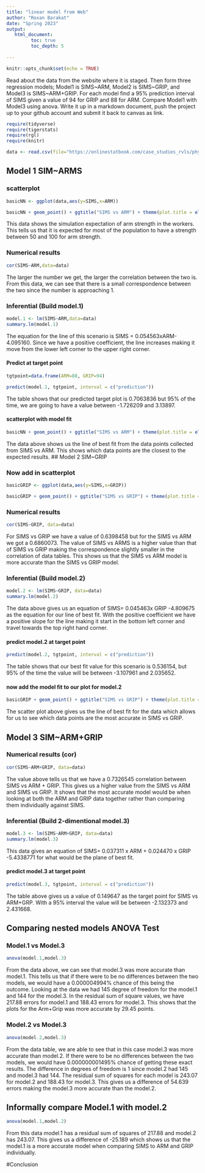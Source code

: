 ```yaml
---
title: "linear model from Web"
author: "Roxan Barakat"
date: "Spring 2023"
output:
   html_document:
         toc: true
         toc_depth: 5
        
---
```


```r
knitr::opts_chunk$set(echo = TRUE)
```

Read about the data from the website where it is staged.  Then form three regression models; Model1 is SIMS~ARM, Model2 is SIMS~GRIP, and Model3 is SIMS~ARM+GRIP. For each model find a 95% prediction interval of SIMS given a value of 94  for GRIP and 88 for ARM. Compare Model1 with Model3 using anova. Write it up in a markdown document, push the project up to your github account and submit it back to canvas as link. 

 


```r
require(tidyverse)
require(tigerstats)
require(rgl)
require(knitr)

```

```r
data <- read.csv(file="https://onlinestatbook.com/case_studies_rvls/physical_strength/data.txt",sep="",header=TRUE)  

```

## Model 1 SIM~ARMS

### scatterplot
```r
basicNN <- ggplot(data,aes(y=SIMS,x=ARM))
```

```r
basicNN + geom_point() + ggtitle("SIMS vs ARM") + theme(plot.title = element_text(hjust = 0.5, size = 20))
```
This data shows the simulation expectation of arm strength in the workers. This tells us that it is expected for most of the population to have a strength between 50 and 100 for arm strength. 

### Numerical results
```r
cor(SIMS~ARM,data=data)
```
The larger the number we get, the larger the correlation between the two is. From this data, we can see that there is a small correspondence between the two since the number is approaching 1. 

### Inferential  (Build model.1)
```r
model.1 <- lm(SIMS~ARM,data=data)
summary.lm(model.1)
```
The equation for the line of this scenario is SIMS = 0.054563xARM-4.095160. Since we have a positive coefficient, the line increases making it move from the lower left corner to the upper right corner. 

#### Predict at target point
```r
tgtpoint=data.frame(ARM=88, GRIP=94)

predict(model.1, tgtpoint, interval = c("prediction"))
```
The table shows that our predicted target plot is 0.7063836 but 95% of the time, we are going to have a value between -1.726209 and 3.13897.

#### scatterplot with model fit
```r
basicNN + geom_point() + ggtitle("SIMS vs ARM") + theme(plot.title = element_text(hjust = 0.5, size = 20)) + geom_smooth(method = lm)
``` 
The data  above shows us the line of best fit from the data points collected from SIMS vs ARM. This shows which data points are the closest to the expected results. 
## Model 2 SIM~GRIP

### Now add in scatterplot
```r
basicGRIP <- ggplot(data,aes(y=SIMS,x=GRIP))
```
```r
basicGRIP + geom_point() + ggtitle("SIMS vs GRIP") + theme(plot.title = element_text(hjust = 0.5, size = 20))
``` 

### Numerical results 
```r
cor(SIMS~GRIP, data=data)
```
For SIMS vs GRIP we have a value of 0.6398458 but for the SIMS vs ARM we got a 0.6860073. The value of SIMS vs ARMS is a higher value than that of SIMS vs GRIP making the correspondence slightly smaller in the correlation of data tables. This shows us that the SIMS vs ARM model is more accurate than the SIMS vs GRIP model. 

### Inferential  (Build model.2)
```r
model.2 <- lm(SIMS~GRIP, data=data)
summary.lm(model.2)
```
The data above gives us an equation of SIMS= 0.045463x GRIP -4.809675 as the equation for our line of best fit. With the positive coefficient we have a positive slope for the line making it start in the bottom left corner and travel towards the top right hand corner. 

#### predict model.2 at target point
```r
predict(model.2, tgtpoint, interval = c("prediction"))
```
The table shows that our best fit value for this scenario is 0.536154, but 95% of the time the value will be between -3.107961 and 2.035652.

#### now add the model fit to our plot for model.2
```r
basicGRIP + geom_point() + ggtitle("SIMS vs GRIP") + theme(plot.title = element_text(hjust = 0.5, size = 20)) + geom_smooth(method = lm)
``` 
The scatter plot above gives us the line of best fit for the data which allows for us to see which data points are the most accurate in SIMS vs GRIP. 

## Model 3 SIM~ARM+GRIP

### Numerical results (cor)
```r
cor(SIMS~ARM+GRIP, data=data)
```
 The value above tells us that we have a 0.7326545 correlation between SIMS vs ARM + GRIP. This gives us a higher value from the SIMS vs ARM and SIMS vs GRIP. It shows that the most accurate model would be when looking at both the ARM and GRIP data together rather than comparing them individually against SIMS. 
 
### Inferential  (Build 2-dimentional model.3)
```r
model.3 <- lm(SIMS~ARM+GRIP, data=data)
summary.lm(model.3)
```
This data gives an equation of SIMS= 0.037311 x ARM + 0.024470 x GRIP -5.4338771 for what would be the plane of best fit. 

#### predict model.3 at target point
```r
predict(model.3, tgtpoint, interval = c("prediction"))
```
The table above gives us a value of 0.149647 as the target point for SIMS vs ARM+GRP. With a 95% interval the value will be between -2.132373 and 2.431668.

## Comparing nested models ANOVA Test


### Model.1 vs Model.3
```r
anova(model.1,model.3)
```
From the data  above, we can see that model.3 was more accurate than model.1. This tells us that if there were to be no differences between the two models, we would have a 0.000004994% chance of this being the outcome. Looking at the data we had 145 degree of freedom for the model.1 and 144 for the model.3. In the residual sum of square values, we have 217.88 errors for model.1 and 188.43 errors for model.3. This shows that the plots for the Arm+Grip was more accurate by 29.45 points. 

### Model.2 vs Model.3
```r
anova(model.2,model.3)
```
From the data table, we are able to see that in this case model.3 was more accurate than model.2. If there were to be no differences between the two models, we would have 0.000000001495% chance of getting these exact results. The difference in degrees of freedom is 1 since model.2 had 145 and model.3 had 144. The residual sum of squares for each model is 243.07 for model.2 and 188.43 for model.3. This gives us a difference of 54.639 errors making the model.3 more accurate than the model.2.

## Informally compare Model.1 with model.2
```r
anova(model.1,model.2)
```
From this data model.1 has a residual sum of squares of 217.88 and model.2 has 243.07. This gives us a difference of -25.189 which shows us that the model.1 is a more accurate model when comparing SIMS to ARM and GRIP individually.

#Conclusion